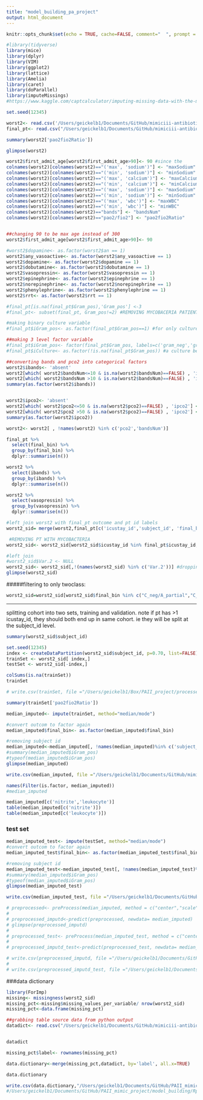 ```yaml
---
title: "model_building_pa_project"
output: html_document
---
```



```r
knitr::opts_chunk$set(echo = TRUE, cache=FALSE, comment="  ", prompt = TRUE)

#library(tidyverse)
library(mice)
library(dplyr)
library(VIM)
library(ggplot2)
library(lattice)
library(Amelia)
library(caret)
library(doParallel)
library(imputeMissings)
#https://www.kaggle.com/captcalculator/imputing-missing-data-with-the-mice-package-in-r  #great reference

set.seed(12345)
```


```r
worst2<- read.csv('/Users/geickelb1/Documents/GitHub/mimiciii-antibiotics-modeling/data/processed/merged/04042019_worstdf_preImp.csv',stringsAsFactors=TRUE, check.names=FALSE)
final_pt<- read.csv("/Users/geickelb1/Documents/GitHub/mimiciii-antibiotics-modeling/data/raw/csv/04042019_final_pt_df2_v.csv",stringsAsFactors=TRUE, check.names=FALSE)


```

```r
summary(worst2['pao2fio2Ratio'])
```


```r
glimpse(worst2)
```


```r

worst2$first_admit_age[worst2$first_admit_age>90]<- 90 #since the 
colnames(worst2)[colnames(worst2)=="('max', 'sodium')"] <- "maxSodium"
colnames(worst2)[colnames(worst2)=="('min', 'sodium')"] <- "minSodium"
colnames(worst2)[colnames(worst2)=="('max', 'calcium')"] <- "maxCalcium"
colnames(worst2)[colnames(worst2)=="('min', 'calcium')"] <- "minCalcium"
colnames(worst2)[colnames(worst2)=="('max', 'sodium')"] <- "maxSodium"
colnames(worst2)[colnames(worst2)=="('min', 'sodium')"] <- "minSodium"
colnames(worst2)[colnames(worst2)=="('max', 'wbc')"] <- "maxWBC"
colnames(worst2)[colnames(worst2)=="('min', 'wbc')"] <- "minWBC"
colnames(worst2)[colnames(worst2)=="bands"] <- "bandsNum"
colnames(worst2)[colnames(worst2)=="pao2/fio2"] <- "pao2fio2Ratio"


##changing 90 to be max age instead of 300
worst2$first_admit_age[worst2$first_admit_age>90]<- 90

#worst2$dopamine<- as.factor(worst2$an == 1)
worst2$any_vasoactive<- as.factor(worst2$any_vasoactive == 1)
worst2$dopamine<- as.factor(worst2$dopamine == 1)
worst2$dobutamine<- as.factor(worst2$dobutamine == 1)
worst2$vasopressin<- as.factor(worst2$vasopressin == 1)
worst2$epinephrine<- as.factor(worst2$epinephrine == 1)
worst2$norepinephrine<- as.factor(worst2$norepinephrine == 1)
worst2$phenylephrine<- as.factor(worst2$phenylephrine == 1)
worst2$rrt<- as.factor(worst2$rrt == 1)

#final_pt[is.na(final_pt$Gram_pos),'Gram_pos'] <-3
#final_pt<- subset(final_pt, Gram_pos!=2) #REMOVING MYCOBACERIA PATIENTS

#making binary culture variable
#final_pt$iGram_pos<- as.factor(final_pt$Gram_pos==1) #for only culture pos, if gram pos=True, else False

##making 3 level factor variable
#final_pt$iGram_pos<- factor(final_pt$Gram_pos, labels=c('gram_neg','gram_pos','culture_neg'))
#final_pt$iCulture<- as.factor(!is.na(final_pt$Gram_pos)) #a culture being present =True, else False


```

```r
##converting bands and pco2 into categorical factors
worst2$ibands<- 'absent'
worst2[which( worst2$bandsNum<=10 & is.na(worst2$bandsNum)==FALSE) , 'ibands'] <- '<10'
worst2[which( worst2$bandsNum >10 & is.na(worst2$bandsNum)==FALSE) , 'ibands'] <- '>10'
summary(as.factor(worst2$ibands))


worst2$ipco2<- 'absent'
worst2[which( worst2$pco2<=50 & is.na(worst2$pco2)==FALSE) , 'ipco2'] <- '<50'
worst2[which( worst2$pco2 >50 & is.na(worst2$pco2)==FALSE) , 'ipco2'] <- '>50'
summary(as.factor(worst2$ipco2))

worst2<- worst2[ , !names(worst2) %in% c('pco2','bandsNum')]

```


```r

final_pt %>% 
  select(final_bin) %>% 
  group_by(final_bin) %>% 
  dplyr::summarise(n())

worst2 %>% 
  select(ibands) %>% 
  group_by(ibands) %>% 
  dplyr::summarise(n())

```

```r
worst2 %>% 
  select(vasopressin) %>% 
  group_by(vasopressin) %>% 
  dplyr::summarise(n())

```



```r

#left join worst2 with final_pt outcome and pt id labels
worst2_sid= merge(worst2,final_pt[c('icustay_id','subject_id', 'final_bin')], by='icustay_id', all.x=TRUE)

 #REMOVING PT WITH MYCOBACTERIA
worst2_sid<- worst2_sid[worst2_sid$icustay_id %in% final_pt$icustay_id,]

#left join
#worst2_sid$Var.2 <- NULL
worst2_sid<- worst2_sid[,!(names(worst2_sid) %in% c('Var.2'))] #dropping a weird var.2. 
glimpse(worst2_sid)
```


#####filtering to only twoclass:

```r
worst2_sid=worst2_sid[worst2_sid$final_bin %in% c("C_neg/A_partial","C_pos/A_full"),]
```


---------------
splitting cohort into two sets, training and validation. note if pt has >1 icustay_id, they should both end up in same cohort. ie they will be split at the subject_id level.
```r
summary(worst2_sid$subject_id)
```


```r
set.seed(12345)
index <- createDataPartition(worst2_sid$subject_id, p=0.70, list=FALSE)
trainSet <- worst2_sid[ index,]
testSet <- worst2_sid[-index,]

```

```r
colSums(is.na(trainSet))
trainSet

# write.csv(trainSet, file ="/Users/geickelb1/Box/PAII_project/processed_data/pre_imputation_datasets/20190401_train_noimpute.csv", row.names=FALSE)
```


```r
summary(trainSet['pao2fio2Ratio'])
```


```r
median_imputed<- impute(trainSet, method="median/mode")
```

```r
#convert outcom to factor again
median_imputed$final_bin<- as.factor(median_imputed$final_bin)

#removing subject id
median_imputed<-median_imputed[, !names(median_imputed)%in% c('subject_id')]
#summary(median_imputed$iGram_pos)
#typeof(median_imputed$iGram_pos)
glimpse(median_imputed)
```

```r
write.csv(median_imputed, file ="/Users/geickelb1/Documents/GitHub/mimiciii-antibiotics-modeling/models/imputation/01042019_median_imputed_train.csv", row.names=FALSE) #"/Users/geickelb1/Documents/GitHub/PAII_mimic_project/processed_data/20190221_median_imputed.csv")

```


```r
names(Filter(is.factor, median_imputed))
#median_imputed
```

```r
median_imputed[c('nitrite','leukocyte')]
table(median_imputed[c('nitrite')])
table(median_imputed[c('leukocyte')])
```


### test set

```r

median_imputed_test<- impute(testSet, method="median/mode")
#convert outcom to factor again
median_imputed_test$final_bin<- as.factor(median_imputed_test$final_bin)

#removing subject id
median_imputed_test<-median_imputed_test[, !names(median_imputed_test)%in% c('subject_id')]
#summary(median_imputed$iGram_pos)
#typeof(median_imputed$iGram_pos)
glimpse(median_imputed_test)
```



```r
write.csv(median_imputed_test, file ="/Users/geickelb1/Documents/GitHub/mimiciii-antibiotics-modeling/models/imputation/01042019_median_imputed_test.csv", row.names=FALSE)
```


```r
# preprocessed<- preProcess(median_imputed, method = c("center","scale")) #convert to z-scores
# 
# preprocessed_imputd<-predict(preprocessed, newdata= median_imputed)
# glimpse(preprocessed_imputd)
# 
# preprocessed_test<- preProcess(median_imputed_test, method = c("center","scale")) #convert to z-scores
# 
# preprocessed_imputd_test<-predict(preprocessed_test, newdata= median_imputed_test)

```


```r
# write.csv(preprocessed_imputd, file ="/Users/geickelb1/Documents/GitHub/mimiciii-antibiotics-modeling/models/imputation/01042019_median_imputed_train_normalized.csv", row.names=FALSE)
# 
# write.csv(preprocessed_imputd_test, file ="/Users/geickelb1/Documents/GitHub/mimiciii-antibiotics-modeling/models/imputation/01042019_median_imputed_test_normalized.csv", row.names=FALSE)
```






###data dictionary
```r
library(ForImp)
missing<- missingness(worst2_sid)
missing_pct<-missing$missing_values_per_variable/ nrow(worst2_sid)
missing_pct<-data.frame(missing_pct)

##grabbing table source data from python output
datadict<- read.csv("/Users/geickelb1/Documents/GitHub/mimiciii-antibiotics-modeling/data/processed/PA_project/merged/25012019_pa_data_dictionary.csv",stringsAsFactors=TRUE, check.names=FALSE)


datadict

missing_pct$label<- rownames(missing_pct)

data.dictionary<-merge(missing_pct,datadict, by='label', all.x=TRUE)

data.dictionary
```

```r
write.csv(data.dictionary,"/Users/geickelb1/Documents/GitHub/PAII_mimic_project/model_building/data_dictonary.csv")
#/Users/geickelb1/Documents/GitHub/PAII_mimic_project/model_building/Rplots.pdf
```

